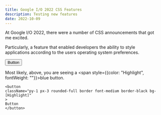 ```yaml
---
title: Google I/O 2022 CSS Features
description: Testing new features
date: 2022-10-09
---
```


At Google I/O 2022, there were a number of CSS announcements that got me excited.

Particularly, a feature that enabled developers the ability to style applications according to the users operating system preferences.

<UIWrapper>
<button 
className="py-1 px-3 rounded-full border font-medium  border-black bg-[Highlight]"
>
Button
</button>
</UIWrapper>

Most likely, above, you are seeing a <span style={{color: "Highlight", fontWeight: ""}}>blue button</span>.


```tsx 
<button 
className="py-1 px-3 rounded-full border font-medium border-black bg-[Highlight]"
>
Button
</button>
```
